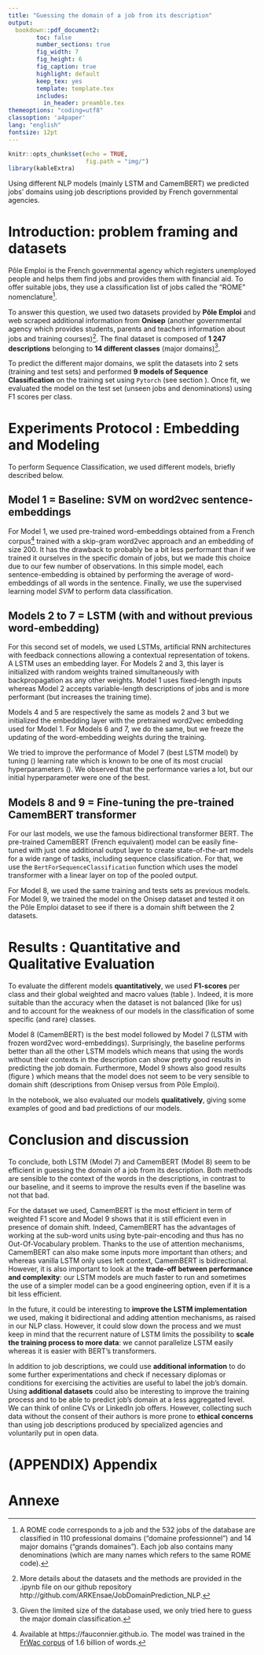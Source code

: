```yaml
---
title: "Guessing the domain of a job from its description"
output:
  bookdown::pdf_document2:
        toc: false
        number_sections: true
        fig_width: 7
        fig_height: 6
        fig_caption: true
        highlight: default
        keep_tex: yes
        template: template.tex
        includes:
          in_header: preamble.tex
themeoptions: "coding=utf8"
classoption: 'a4paper'
lang: "english"
fontsize: 12pt
---
```


<!-- output: -->
<!--   bookdown::word_document2: -->
<!--     toc: true -->
<!-- always_allow_html: true -->

\begin{textblock*}{\textwidth}(-8cm,-6cm)
\begin{center}
\includegraphics[height=2.5cm]{img/LOGO-ENSAE-avatar.png}
\end{center}
\end{textblock*}

```r
knitr::opts_chunk$set(echo = TRUE,
                      fig.path = "img/")
library(kableExtra)
```

<!-- \textit{Instructions (to remove):} -->
<!-- \begin{enumerate} -->
<!--     \item write and present clearly and synthetically your project  -->
<!--     \item Add all the references in Appendix (use .bib \cite{10test}) -->
<!--     \item 1 page maximum  -->
<!--     \item  You can add any non-textual content (plots, table, images, schemes...)  -->
<!--     \item Should point to your notebook (colab or github/gitlab (e.g. with footnote \footnote{https://nlp-ensae.github.io/})) -->
<!-- \end{enumerate} -->

:::: {.abstract data-latex=""}
Using different NLP models (mainly LSTM and CamemBERT) we predicted jobs' domains using job descriptions provided by French governmental agencies.
::::

#	Introduction: problem framing and datasets {#sec:intro}

Pôle Emploi is the French governmental agency which registers unemployed people and helps them find jobs and provides them with financial aid.
To offer suitable jobs, they use a classification list of jobs called the “ROME” nomenclature^[A ROME code corresponds to a job and the 532 jobs of the database are classified in 110 professional domains (“domaine professionnel”) and 14 major domains (“grands domaines”).
Each job also contains many denominations (which are many names which refers to the same ROME code).].

\begin{tcolorbox}
For this project, we tried to answer to the following research question: Using Natural Language Processing modeling, is it possible to properly guess the domain of a job simply by reading its description?
\end{tcolorbox}

To answer this question, we used two datasets provided by **Pôle Emploi** and web scraped additional information from **Onisep** (another governmental agency which provides students, parents and teachers information about jobs and training courses)^[More details about the datasets and the methods are provided in the .ipynb file on our github repository http://github.com/ARKEnsae/JobDomainPrediction_NLP.].
The final dataset is composed of **1 247 descriptions** belonging to **14 different classes** (major domains)^[Given the limited size of the database used, we only tried here to guess the major domain classification.]. 

To predict the different major domains, we split the datasets into 2 sets (training and test sets) and performed **9 models of Sequence Classification** on the training set using `Pytorch` (see section \ref{sec:exp}).
Once fit, we evaluated the model on the test set (unseen jobs and denominations) using F1 scores per class. 

#	Experiments Protocol : Embedding and Modeling  {#sec:exp}

To perform Sequence Classification, we used different models, briefly described below. 
 
##	Model 1 = Baseline: SVM on word2vec sentence-embeddings 

For Model 1, we used pre-trained word-embeddings obtained from a French corpus^[Available at https://fauconnier.github.io. The model was trained in the [FrWac corpus](https://wacky.sslmit.unibo.it/doku.php?id=corpora) of  1.6 billion of words.] trained with a skip-gram word2vec approach and an embedding of size 200.
It has the drawback to probably be a bit less performant than if we trained it ourselves in the specific domain of jobs, but we made this choice due to our few number of observations.
In this simple model, each sentence-embedding is obtained by performing the average of word-embeddings of all words in the sentence.
Finally, we use the supervised learning model *SVM* to perform data classification. 

##	Models 2 to 7 = LSTM (with and without previous word-embedding)

For this second set of models, we used LSTMs, artificial RNN architectures with feedback connections allowing a contextual representation of tokens.
A LSTM uses an embedding layer.
For Models 2 and 3, this layer is initialized with random weights trained simultaneously with backpropagation as any other weights.
Model 1 uses fixed-length inputs whereas Model 2 accepts variable-length descriptions of jobs and is more performant (but increases the training time).

Models 4 and 5 are respectively the same as models 2 and 3 but we initialized the embedding layer with the pretrained word2vec embedding used for Model 1.
For Models 6 and 7, we do the same, but we freeze the updating of the word-embedding weights during the training. 

We tried to improve the performance of Model 7 (best LSTM model) by tuning (\citet{probst}) learning rate which is known to be one of its most crucial hyperparameters (\citet{greff}).
We observed that the performance varies a lot, but our initial hyperparameter were one of the best. 

##	Models 8 and 9 = Fine-tuning the pre-trained CamemBERT transformer 

For our last models, we use the famous bidirectional transformer BERT. The pre-trained CamemBERT (French equivalent) model can be easily fine-tuned with just one additional output layer to create state-of-the-art models for a wide range of tasks, including sequence classification.
For that, we use the `BertForSequenceClassification` function which uses the model transformer with a linear layer on top of the pooled output.

For Model 8, we used the same training and tests sets as previous models.
For Model 9, we trained the model on the Onisep dataset and tested it on the Pôle Emploi dataset to see if there is a domain shift between the 2 datasets. 

#	Results : Quantitative and Qualitative Evaluation {#sec:results}

To evaluate the different models **quantitatively**, we used **F1-scores** per class and their global weighted and macro values (table \ref{tableau}).
Indeed, it is more suitable than the accuracy when the dataset is not balanced (like for us) and to account for the weakness of our models in the classification of some specific (and rare) classes. 

Model 8 (CamemBERT) is the best model followed by Model 7 (LSTM with frozen word2vec word-embeddings).
Surprisingly, the baseline performs better than all the other LSTM models which means that using the words without their contexts in the description can show pretty good results in predicting the job domain.
Furthermore, Model 9 shows also good results (figure \ref{fig:fig1}) which means that the model does not seem to be very sensible to domain shift (descriptions from Onisep versus from Pôle Emploi). 

In the notebook, we also evaluated our models **qualitatively**, giving some examples of good and bad predictions of our models. 

# Conclusion and discussion {#sec:ccl}

To conclude, both LSTM (Model 7) and CamemBERT (Model 8) seem to be efficient in guessing the domain of a job from its description.
Both methods are sensible to the context of the words in the descriptions, in contrast to our baseline, and it seems to improve the results even if the baseline was not that bad.

For the dataset we used, CamemBERT is the most efficient in term of weighted F1 score and Model 9 shows that it is still efficient even in presence of domain shift.
Indeed, CamemBERT has the advantages of working at the sub-word units using byte-pair-encoding and thus has no Out-Of-Vocabulary problem. Thanks to the use of attention mechanisms, CamemBERT can also make some inputs more important than others; and whereas vanilla LSTM only uses left context, CamemBERT is bidirectional.
However, it is also important to look at the **trade-off between performance and complexity**: our LSTM models are much faster to run and sometimes the use of a simpler model can be a good engineering option, even if it is a bit less efficient. 

In the future, it could be interesting to **improve the LSTM implementation** we used, making it bidirectional and adding attention mechanisms, as raised in our NLP class.
However, it could slow down the process and we must keep in mind that the recurrent nature of LSTM limits the possibility to **scale the training process to more data**: we cannot parallelize LSTM easily whereas it is easier with BERT’s transformers. 

In addition to job descriptions, we could use **additional information** to do some further experimentations and check if necessary diplomas or conditions for exercising the activities are useful to label the job’s domain.
Using **additional datasets** could also be interesting to improve the training process and to be able to predict job’s domain at a less aggregated level.
We can think of online CVs or LinkedIn job offers. However, collecting such data without the consent of their authors is more prone to **ethical concerns** than using job descriptions produced by specialized agencies and voluntarily put in open data. 


\newpage
\clearpage

\onecolumn

# (APPENDIX) Appendix {-}
\addtocontents{toc}{\protect\setcounter{tocdepth}{1}}
\setcounter{page}{0}
\pagenumbering{roman}

# Annexe {.unnumbered}




\begin{table}[h!]
\begin{center}
\begin{tabular}{|l|c|c|}
\hline
                                                & \textbf{Macro avg}           & \textbf{Weighted   avg}      \\ \hline
\textbf{Model 1}:   Baseline                    & \cellcolor[HTML]{C0C0C0}0.50 & \cellcolor[HTML]{C0C0C0}0.55 \\ \hline
\textbf{Model 2}:   LSTM (fixedL+RWE)           & 0.06                         & 0.10                         \\ \hline
\textbf{Model 3}:   LSTM (varL+RWE)             & 0.27                         & 0.33                         \\ \hline
\textbf{Model 4}:   LSTM (fixedL+W2V)           & 0.11                         & 0.17                         \\ \hline
\textbf{Model 5}:   LSTM (varL+ W2V)            & 0.36                         & 0.40                         \\ \hline
\textbf{Model 6}:   LSTM (fixedL+W2V+frozen)    & 0.11                         & 0.14                         \\ \hline
\textbf{Model 7}:   LSTM (varL+ W2V+frozen)     & \cellcolor[HTML]{C0C0C0}0.69 & \cellcolor[HTML]{C0C0C0}0.69 \\ \hline
\textbf{Model 8}:   CamemBERT                   & \cellcolor[HTML]{C0C0C0}0.74 & \cellcolor[HTML]{C0C0C0}0.76 \\ \hline
\textbf{Model 9}:   CamemBERT with domain shift & 0.57                         & 0.62                         \\ \hline
\end{tabular}
\end{center}
\caption{Macro and weighted F1 scores for our 9 models.}\label{tableau}
\footnotesize
\emph{Note: The macro and weighted averages respectively correspond to the averages of F1 scores per class without and with considering the proportion for each label in the dataset. 
fixedL = fixed-length inputs / varL = variable-length inputs / RWE = random initialization of word-embeddings / W2V = word2vec word-embeddings / frozen = frozen word-embedding weights.}
\end{table}

\begin{figure}[!ht]
\begin{minipage}{.5\textwidth}
  \centering
  \includegraphics[height=6cm]{img/matrix_model8.png}
\end{minipage}%
\begin{minipage}{.5\textwidth}
\centering
  \includegraphics[height=6cm]{img/matrix_model9.png}
\end{minipage}
  \caption{Confusion matrices for Models 8 (left) and 9 (right).}
  \label{fig:fig1}
%\vspace{0.1cm}
\footnotesize
\end{figure}


\begin{thebibliography}{5}
\expandafter\ifx\csname natexlab\endcsname\relax\def\natexlab#1{#1}\fi

\bibitem[{Greff~Klaus and Jürgen(2016)}]{greff}
Koutnik Jan Steunebrink Bas~R. Greff~Klaus, Srivastava Rupesh~K. and
  Schmidhuber Jürgen. 2016.
\newblock Lstm: A search space odyssey. ieee transactions on neural networks
  and learning systems.
\newblock \emph{IEEE transactions on neural networks and learning systems}.

\bibitem[{Probst~Philipp and Boulesteix(2018)}]{probst}
Bernd~Bischl Probst~Philipp and Anne-Laure Boulesteix. 2018.
\newblock Tunability: Importance of hyperparameters of machine learning
  algorithms.
\newblock \emph{arXiv preprint arXiv:1802.09596}.

\bibitem[{Probst~Philipp and Boulesteix(2018)}]{link1}
\url{https://towardsdatascience.com/multiclass-text-classification-using-lstm-in-pytorch-eac56baed8df}.

\bibitem[{Probst~Philipp and Boulesteix(2018)}]{link2}
\url{https://jovian.ai/aakanksha-ns/lstm-multiclass-text-classification}.

\bibitem[{Probst~Philipp and Boulesteix(2018)}]{link3}
\url{https://towardsdatascience.com/multi-class-text-classification-with-deep-learning-using-bert-b59ca2f5c613}.

\end{thebibliography}

<!-- \bibliography{biblio} -->
<!-- \bibliographystyle{acl_natbib} -->






